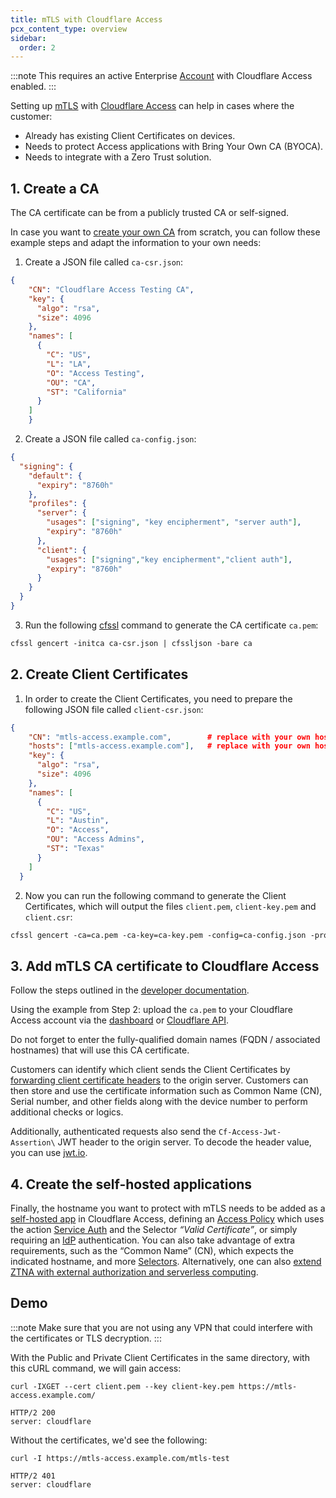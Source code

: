 ```yaml
---
title: mTLS with Cloudflare Access
pcx_content_type: overview
sidebar:
  order: 2
---
```


:::note
This requires an active Enterprise [Account](/fundamentals/setup/accounts-and-zones/#accounts) with Cloudflare Access enabled.
:::

Setting up [mTLS](/cloudflare-one/identity/devices/access-integrations/mutual-tls-authentication/) with [Cloudflare Access](/cloudflare-one/policies/access/) can help in cases where the customer:

- Already has existing Client Certificates on devices.  
- Needs to protect Access applications with Bring Your Own CA (BYOCA).  
- Needs to integrate with a Zero Trust solution.

## 1. Create a CA

The CA certificate can be from a publicly trusted CA or self-signed.

In case you want to [create your own CA](/cloudflare-one/identity/devices/access-integrations/mutual-tls-authentication/#test-mtls-using-cloudflare-pki) from scratch, you can follow these example steps and adapt the information to your own needs:

1. Create a JSON file called `ca-csr.json`:

```json
{
    "CN": "Cloudflare Access Testing CA",
    "key": {
      "algo": "rsa",
      "size": 4096
    },
    "names": [
      {
        "C": "US",
        "L": "LA",
        "O": "Access Testing",
        "OU": "CA",
        "ST": "California"
      }
    ]
    }
```

2. Create a JSON file called `ca-config.json`:

```json
{
  "signing": {
    "default": {
      "expiry": "8760h"
    },
    "profiles": {
      "server": {
        "usages": ["signing", "key encipherment", "server auth"],
        "expiry": "8760h"
      },
      "client": {
        "usages": ["signing","key encipherment","client auth"],
        "expiry": "8760h"
      }
    }
  }
}
```

3. Run the following [cfssl](/cloudflare-one/identity/devices/access-integrations/mutual-tls-authentication/#test-mtls-using-cloudflare-pki) command to generate the CA certificate `ca.pem`:

```txt
cfssl gencert -initca ca-csr.json | cfssljson -bare ca
```

## 2. Create Client Certificates

1. In order to create the Client Certificates, you need to prepare the following JSON file called `client-csr.json`:

```json
{
    "CN": "mtls-access.example.com",        # replace with your own hostname
    "hosts": ["mtls-access.example.com"],   # replace with your own hostname
    "key": {
      "algo": "rsa",
      "size": 4096
    },
    "names": [
      {
        "C": "US",
        "L": "Austin",
        "O": "Access",
        "OU": "Access Admins",
        "ST": "Texas"
      }
    ]
  }
  ```

2. Now you can run the following command to generate the Client Certificates, which will output the files `client.pem`, `client-key.pem` and `client.csr`:

```txt
cfssl gencert -ca=ca.pem -ca-key=ca-key.pem -config=ca-config.json -profile=client client-csr.json | cfssljson -bare client
```

## 3. Add mTLS CA certificate to Cloudflare Access

Follow the steps outlined in the [developer documentation](/cloudflare-one/identity/devices/access-integrations/mutual-tls-authentication/#add-mtls-authentication-to-your-access-configuration).

Using the example from Step 2: upload the `ca.pem` to your Cloudflare Access account via the [dashboard](/cloudflare-one/identity/devices/access-integrations/mutual-tls-authentication/#add-mtls-authentication-to-your-access-configuration) or [Cloudflare API](/api/operations/access-mtls-authentication-add-an-mtls-certificate).

Do not forget to enter the fully-qualified domain names (FQDN / associated hostnames) that will use this CA certificate.

Customers can identify which client sends the Client Certificates by [forwarding client certificate headers](/cloudflare-one/identity/devices/access-integrations/mutual-tls-authentication/#forward-a-client-certificate) to the origin server. Customers can then store and use the certificate information such as Common Name (CN), Serial number, and other fields along with the device number to perform additional checks or logics.

Additionally, authenticated requests also send the `Cf-Access-Jwt-Assertion\` JWT header to the origin server. To decode the header value, you can use [jwt.io](https://jwt.io/).

## 4. Create the self-hosted applications

Finally, the hostname you want to protect with mTLS needs to be added as a [self-hosted app](/cloudflare-one/applications/configure-apps/self-hosted-apps/) in Cloudflare Access, defining an [Access Policy](/cloudflare-one/policies/access/) which uses the action [Service Auth](/cloudflare-one/policies/access/#service-auth) and the Selector *“Valid Certificate”*, or simply requiring an [IdP](/cloudflare-one/identity/idp-integration/) authentication. You can also take advantage of extra requirements, such as the “Common Name” (CN), which expects the indicated hostname, and more [Selectors](/cloudflare-one/policies/access/#selectors). Alternatively, one can also [extend ZTNA with external authorization and serverless computing](/reference-architecture/diagrams/sase/augment-access-with-serverless/).

## Demo

:::note
Make sure that you are not using any VPN that could interfere with the certificates or TLS decryption.
:::

With the Public and Private Client Certificates in the same directory, with this cURL command, we will gain access:

```curl
curl -IXGET --cert client.pem --key client-key.pem https://mtls-access.example.com/

HTTP/2 200 
server: cloudflare
```

Without the certificates, we'd see the following:

```curl
curl -I https://mtls-access.example.com/mtls-test

HTTP/2 401 
server: cloudflare
```
